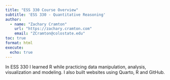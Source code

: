 ```yaml
---
title: "ESS 330 Course Overview"
subtitle: 'ESS 330 - Quantitative Reasoning'
author:
  - name: "Zachary Cramton"
    url: "https://zachary.cramton.com"
    email: "ZCramton@colostate.edu"
toc: true
format: html
execute:
  echo: true
---
```


In ESS 330 I learned R while practicing data manipulation, analysis, visualization and modeling. I also built websites using Quarto, R and GitHub.